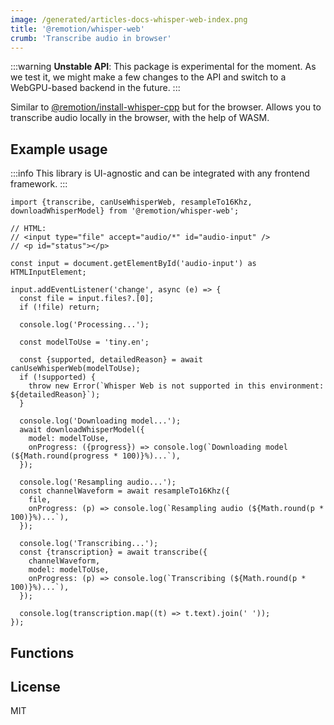 ```yaml
---
image: /generated/articles-docs-whisper-web-index.png
title: '@remotion/whisper-web'
crumb: 'Transcribe audio in browser'
---
```



:::warning
**Unstable API**: This package is experimental for the moment. As we test it, we might make a few changes to the API and switch to a WebGPU-based backend in the future.
:::

Similar to [@remotion/install-whisper-cpp](/docs/install-whisper-cpp) but for the browser. Allows you to transcribe audio locally in the browser, with the help of WASM.


<Installation pkg="@remotion/whisper-web" />

## Example usage

:::info
This library is UI-agnostic and can be integrated with any frontend framework.
:::

```tsx twoslash
import {transcribe, canUseWhisperWeb, resampleTo16Khz, downloadWhisperModel} from '@remotion/whisper-web';

// HTML:
// <input type="file" accept="audio/*" id="audio-input" />
// <p id="status"></p>

const input = document.getElementById('audio-input') as HTMLInputElement;

input.addEventListener('change', async (e) => {
  const file = input.files?.[0];
  if (!file) return;

  console.log('Processing...');

  const modelToUse = 'tiny.en';

  const {supported, detailedReason} = await canUseWhisperWeb(modelToUse);
  if (!supported) {
    throw new Error(`Whisper Web is not supported in this environment: ${detailedReason}`);
  }

  console.log('Downloading model...');
  await downloadWhisperModel({
    model: modelToUse,
    onProgress: ({progress}) => console.log(`Downloading model (${Math.round(progress * 100)}%)...`),
  });

  console.log('Resampling audio...');
  const channelWaveform = await resampleTo16Khz({
    file,
    onProgress: (p) => console.log(`Resampling audio (${Math.round(p * 100)}%)...`),
  });

  console.log('Transcribing...');
  const {transcription} = await transcribe({
    channelWaveform,
    model: modelToUse,
    onProgress: (p) => console.log(`Transcribing (${Math.round(p * 100)}%)...`),
  });

  console.log(transcription.map((t) => t.text).join(' '));
});
```

## Functions

<TableOfContents />

## License

MIT
